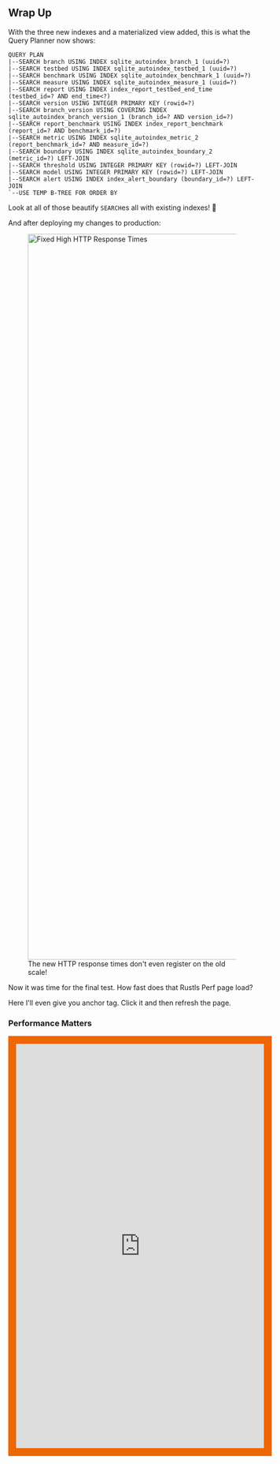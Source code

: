 ## Wrap Up

With the three new indexes and a materialized view added, this is what the Query Planner now shows:

```
QUERY PLAN
|--SEARCH branch USING INDEX sqlite_autoindex_branch_1 (uuid=?)
|--SEARCH testbed USING INDEX sqlite_autoindex_testbed_1 (uuid=?)
|--SEARCH benchmark USING INDEX sqlite_autoindex_benchmark_1 (uuid=?)
|--SEARCH measure USING INDEX sqlite_autoindex_measure_1 (uuid=?)
|--SEARCH report USING INDEX index_report_testbed_end_time (testbed_id=? AND end_time<?)
|--SEARCH version USING INTEGER PRIMARY KEY (rowid=?)
|--SEARCH branch_version USING COVERING INDEX sqlite_autoindex_branch_version_1 (branch_id=? AND version_id=?)
|--SEARCH report_benchmark USING INDEX index_report_benchmark (report_id=? AND benchmark_id=?)
|--SEARCH metric USING INDEX sqlite_autoindex_metric_2 (report_benchmark_id=? AND measure_id=?)
|--SEARCH boundary USING INDEX sqlite_autoindex_boundary_2 (metric_id=?) LEFT-JOIN
|--SEARCH threshold USING INTEGER PRIMARY KEY (rowid=?) LEFT-JOIN
|--SEARCH model USING INTEGER PRIMARY KEY (rowid=?) LEFT-JOIN
|--SEARCH alert USING INDEX index_alert_boundary (boundary_id=?) LEFT-JOIN
`--USE TEMP B-TREE FOR ORDER BY
```

Look at all of those beautify `SEARCH`es all with existing indexes! 🥲

And after deploying my changes to production:

<div class="content has-text-centered">
<figure>
<img
    src="https://s3.amazonaws.com/public.bencher.dev/engineering/sqlite-performance-tuning/http-response-times-sql-performance-tuning.png"
    width="2368"
    height="1472"
    alt="Fixed High HTTP Response Times"
/>
<figcaption>The new HTTP response times don't even register on the old scale!</figcaption>
</figure>

</div>

Now it was time for the final test.
How fast does that Rustls Perf page load?

Here I'll even give you anchor tag. Click it and then refresh the page.

### Performance Matters

<iframe src="https://bencher.dev/perf/rustls-821705769/embed?key=false&reports_per_page=8&branches_per_page=8&testbeds_per_page=8&benchmarks_per_page=8&reports_page=1&branches_page=1&testbeds_page=1&benchmarks_page=1&clear=true&tab=reports&measures=cc24a100-055a-4da8-b5d1-206553ee5cab&branches=28fae530-2b53-4482-acd4-47e16030d54f&testbeds=62ed31c3-8a58-479c-b828-52521ed67bee&benchmarks=984a5667-5118-4f2c-9366-7435d2795721%2Ce7c72328-3f07-4745-b72b-76336368dfe9%2C2ff2c16d-f5f4-42df-92ca-684b8de71d82%2C976fcf6f-335b-47ba-930c-6d343c5ccc70%2C6965ab70-41d5-447e-8e0f-d54b5a8ae6c1%2Cc43c8a82-043d-42f6-ab99-b2c75aba66aa%2C765d4159-3244-4077-9381-930ac13161b7%2Cbd1e6550-4f50-439b-a5ac-cf543a69f160%2Ccbf8ea66-ac2a-43b7-9a20-cfe88399f6d0%2C2c64ddd4-83d4-4b80-b8e8-c9582235c62d%2C2d9bc1d7-e061-4c95-ace0-8a05d3b1fde2%2C56e6380f-063a-4ad1-83df-ebf61c260c08%2Ca2b88fbb-7d87-40aa-af02-888b98e343c3%2C7509f224-4252-44ae-8515-d26c81b78d6b%2C7d0498fe-eca0-4e21-973d-bbb6a526d472%2Cb9da6896-ff02-415b-ab0f-bcb6ecb0fb64%2C322c7016-425e-4d82-afd1-01e24cb179bd%2Cccefd2ff-41c6-4de3-948d-e136b0b11688%2Cf9897560-81f6-4577-bb90-3ebb5d7cff7d%2C64a4d1b0-638a-40dc-95de-a76fff6b2e90%2C32b87347-46f4-4ff0-b9eb-3963ad67e0b3%2C4b808a30-831a-482e-8bd1-9cfff915604e%2C6d132a96-56ae-45b9-a08a-aceff1d0b82d%2Cfb38a789-b06b-4647-b09f-1283dcba177d%2C45bf02da-3519-49f1-aaac-54f9e9cdf62a%2Cae33d1c5-4a3f-4478-b16c-de93c426e184%2C2fcb9b93-6c2a-4e7d-8a9f-6f5aa3311dd1%2C14f5f2a5-7390-4681-bc48-8ea78e69f3e2%2C66b52860-1cc3-46ad-970c-0bea62ee3d41%2C7793437c-ded4-45c9-ac78-cdc7bb3be9b7%2Cba214405-0b4d-4260-9bd2-9dc82c5e0030%2Cc0c1ab86-8306-4ce4-b120-ec49b5d7f589%2Ccc637e9f-cb92-4ce7-a6c1-2ac20f36464a%2C48df02b2-7459-4176-9d39-561e2068b6d2%2Cbefc3335-fdc0-4944-bb66-631dc6246d28%2Cdc910511-44a3-42e3-99c9-aa84594c8efb%2Ce87092af-7dd7-4a18-918b-9e27e5d64f0f%2Cc5bc4ea9-692c-499b-b7b9-f731d166b3b5%2C3e32a13e-2ae8-4994-a8e1-190a2b6d6538%2C65ff492a-0783-40a0-85ba-23b34991b6f6%2C8b83ef1b-7981-49e8-abe0-be5448ca4bf1%2Ccab2f4b6-2dbf-4e3b-ad91-bf31c14891e6%2Ceb562905-b2a5-4565-892e-988e715606d2%2C5d88ef14-739e-4bdc-9c9e-53eb01a33590%2C7aa2abd5-1433-48e3-ad91-7cd750e66535%2Cf2cc9ac0-2b61-439d-a931-f5431cacd0e5%2C4e0456b5-0e19-4cac-984f-fa2ea35e216d%2C3f51aabc-6baa-453e-addc-e74ecb87685f%2C2cc31ac4-268d-48eb-9d25-e76e0df005ee%2C76bf7f55-5399-448b-a5e5-d5d45f7767cd%2C9c72b6eb-0027-4979-8ce9-ea34056f749d%2C35869fe6-94d1-423a-8973-1057cb5f13aa%2Cdfdbfbb7-8bec-4b59-9350-1edc5e1a6e41%2Cfe947530-66d5-419a-9e74-54aae7d4eab1%2C8076d008-8356-4de7-93b5-a5b893dacfd0%2C94f6a932-12ee-40b3-addb-71891a649aa7%2Cfb16bfe8-df31-4dad-81da-74d8832e5ec4%2C12dcbfee-49cf-43fc-a938-4e88cbf35d3b%2C0a38b340-537a-47a4-b19c-84c91ab79b6f%2C492a79c9-076a-4e1f-8ed0-170e92357286%2C9df0c067-3771-4b97-8a37-da73b633c317%2C03ee13ec-bfd0-4916-91ea-d0b1ea8c0f66%2C29790ac8-1c2f-407a-8c29-d4a32ca635db%2C4c215b08-cec8-47b0-83a7-1c3cbb81a773%2C1efabfae-b2cb-4ef0-b023-42a6144a0e24%2Ccbaf202f-9306-4a32-a8bc-e3c2619c2d7b%2C917eec86-1d6e-4539-9dea-b88cb2842797%2Cb7f1f8ff-ffa8-418b-9179-f72a91092355%2Ce5788d0e-3d66-4e56-9833-9349344a6f31%2C8333647a-447d-42d9-947a-bdea787331a3%2C2aa52662-3378-4390-88f9-02b30ac729ea%2C7defce9c-33c2-4d71-a844-9bbbc351b57c%2C329724c4-5424-4a16-bdf1-b33802189548%2Cad783c5a-7e0b-4ab0-a03c-745c6b28de06%2Ce370f05e-a833-449e-85d7-ea71378afa19%2Cf7e511a8-7f64-4a2b-9a53-284aeeee97a0%2C79f3050c-1063-4473-9c74-7fa0cbf21288%2Cd877a3f4-9032-4372-a810-5d9a35098da5%2C362a75b3-686b-4383-8645-ddae2c7778be%2C4a0a6c5b-7f7d-4fba-8432-03bf8002262e%2Ca2561e3f-dba4-4f99-859f-2aab13809955%2C48aefc3f-238a-42d7-b9cc-7f9f701ad557%2C3c465073-61be-4770-a3fd-0b16f2569925%2Ccb364188-0951-4fe6-b434-a2016b69add4%2C01c64876-e7c7-4064-a1e5-56359f9f37a0%2Cd9f9983f-19bf-4b23-88b4-6ff4aa9e06ec%2C76373b00-fffe-4f13-b2b6-49db6387cb09%2Ca6ed61ba-636b-4293-b1cc-73c96e7085e8%2C1dce272e-10c5-46cd-ae61-2e79ecb5798b%2C56d39e20-9049-4b64-861e-5c0e1c410b91%2C4eda85e3-97e8-43c2-ac5a-690d54a9ffdb%2C30f6c914-044a-4116-87a0-090b5f6c997a%2C6606cbcc-44ee-4fed-9dfe-d3e26cdcc601%2C429ef111-2900-4688-92f3-babe058d1b71%2C4362d86c-f5da-48d1-b285-ab60d3b4a798%2Caeaccabc-7100-495f-bcb0-56492c1ca898%2Ccf5cf2b2-0139-4e40-ad62-e21797c0ed93%2Ca9e84b4e-9987-4157-8acc-3fa002eafd5d%2Cc11e6edd-6050-40c9-ad29-7199e2c8a184%2C8c46baed-03fc-4f1b-a0b8-6cba48c5f8c4%2C55db0396-352c-47cc-a361-6584a46fec31%2Ceee69ef8-df02-4f40-910e-16b2def8e584%2C35f76d63-63e7-433e-ad21-7d6f2481d57a%2Cbfd510c0-ce81-4b88-93c5-e3c513869e24%2C66cb4d61-4617-47e2-84ce-27cf2d265638%2C199494dc-f99f-4511-a37a-50f8024f460a%2C11cdc840-8125-4270-ab39-3174e3ef2ba8%2Ccad39509-6cb6-4282-88d8-84dab98f3a01%2Ccf65fe46-3c8e-40a4-85dc-22dbb9505f23%2C6e6fd6dd-7bf7-4ae7-a5de-8218cd96b0ec%2Cebed27c4-fa21-49d0-8231-f46a1ccba456%2C71638ebc-172f-4fad-a410-ac60c69dc1db&start_time=1709795759000&notify_kind=alert&notify_text=Learn+more+about+continuous+benchmarking+for+the+Rustls+project.&notify_timeout=2147483647&notify_link_url=https%3A%2F%2Fbencher.dev%2Flearn%2Fcase-study%2Frustls%2F&notify_link_text=Read+the+case+study&report=bfc9f49e-25e2-4111-8384-91619ffb9d48&end_time=1712387853000" title="rustls" width="100%" height="820px" allow="fullscreen" style="border: 1rem solid #ed6704;"></iframe>
